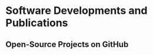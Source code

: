 # Software Developments and Publications

## Open-Source Projects on GitHub

::: {#refs_github_projects}
:::
